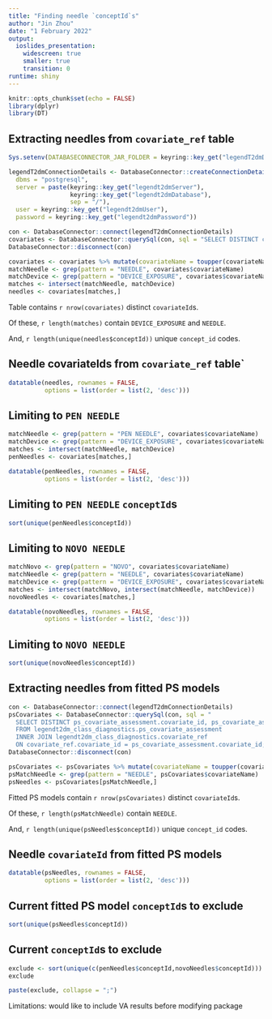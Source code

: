 ```yaml
---
title: "Finding needle `conceptId`s"
author: "Jin Zhou"
date: "1 February 2022"
output: 
  ioslides_presentation:
    widescreen: true
    smaller: true
    transition: 0
runtime: shiny
---
```


```r
knitr::opts_chunk$set(echo = FALSE)
library(dplyr)
library(DT)
```

## Extracting needles from `covariate_ref` table

```r
Sys.setenv(DATABASECONNECTOR_JAR_FOLDER = keyring::key_get("legendT2dmDriverPath")) # NOTE to Jin: you need to set these key-chain variables for your computer

legendT2dmConnectionDetails <- DatabaseConnector::createConnectionDetails(
  dbms = "postgresql",
  server = paste(keyring::key_get("legendt2dmServer"),
                 keyring::key_get("legendt2dmDatabase"),
                 sep = "/"),
  user = keyring::key_get("legendt2dmUser"),
  password = keyring::key_get("legendt2dmPassword"))
```
  
```r
con <- DatabaseConnector::connect(legendT2dmConnectionDetails)
covariates <- DatabaseConnector::querySql(con, sql = "SELECT DISTINCT covariate_id, covariate_name, concept_id FROM legendt2dm_class_diagnostics.covariate_ref;", snakeCaseToCamelCase = TRUE)
DatabaseConnector::disconnect(con)

covariates <- covariates %>% mutate(covariateName = toupper(covariateName))
matchNeedle <- grep(pattern = "NEEDLE", covariates$covariateName)
matchDevice <- grep(pattern = "DEVICE_EXPOSURE", covariates$covariateName)
matches <- intersect(matchNeedle, matchDevice)
needles <- covariates[matches,]
```

Table contains `r nrow(covariates)` distinct `covariateId`s.  

Of these, `r length(matches)` contain `DEVICE_EXPOSURE` and `NEEDLE`.

And, `r length(unique(needles$conceptId))` unique `concept_id` codes.

## Needle covariateIds from `covariate_ref` table`

```r
datatable(needles, rownames = FALSE,
          options = list(order = list(2, 'desc')))
```
## Limiting to `PEN NEEDLE`

```r
matchNeedle <- grep(pattern = "PEN NEEDLE", covariates$covariateName)
matchDevice <- grep(pattern = "DEVICE_EXPOSURE", covariates$covariateName)
matches <- intersect(matchNeedle, matchDevice)
penNeedles <- covariates[matches,]

datatable(penNeedles, rownames = FALSE,
          options = list(order = list(2, 'desc')))
```
## Limiting to `PEN NEEDLE` `conceptId`s

```r
sort(unique(penNeedles$conceptId))
```

## Limiting to `NOVO NEEDLE`

```r
matchNovo <- grep(pattern = "NOVO", covariates$covariateName)
matchNeedle <- grep(pattern = "NEEDLE", covariates$covariateName)
matchDevice <- grep(pattern = "DEVICE_EXPOSURE", covariates$covariateName)
matches <- intersect(matchNovo, intersect(matchNeedle, matchDevice))
novoNeedles <- covariates[matches,]

datatable(novoNeedles, rownames = FALSE,
          options = list(order = list(2, 'desc')))
```
## Limiting to `NOVO NEEDLE`

```r
sort(unique(novoNeedles$conceptId))
```

## Extracting needles from fitted PS models

```r
con <- DatabaseConnector::connect(legendT2dmConnectionDetails)
psCovariates <- DatabaseConnector::querySql(con, sql = "
  SELECT DISTINCT ps_covariate_assessment.covariate_id, ps_covariate_assessment.covariate_name, concept_id 
  FROM legendt2dm_class_diagnostics.ps_covariate_assessment
  INNER JOIN legendt2dm_class_diagnostics.covariate_ref
  ON covariate_ref.covariate_id = ps_covariate_assessment.covariate_id;", snakeCaseToCamelCase = TRUE)
DatabaseConnector::disconnect(con)

psCovariates <- psCovariates %>% mutate(covariateName = toupper(covariateName))
psMatchNeedle <- grep(pattern = "NEEDLE", psCovariates$covariateName)
psNeedles <- psCovariates[psMatchNeedle,]
```

Fitted PS models contain `r nrow(psCovariates)` distinct `covariateId`s.  

Of these, `r length(psMatchNeedle)` contain `NEEDLE`.

And, `r length(unique(psNeedles$conceptId))` unique `concept_id` codes.

## Needle `covariateId` from fitted PS models

```r
datatable(psNeedles, rownames = FALSE,
          options = list(order = list(2, 'desc')))
```

## Current fitted PS model `conceptId`s to exclude

```r
sort(unique(psNeedles$conceptId))
```

## Current `conceptId`s to exclude

```r
exclude <- sort(unique(c(penNeedles$conceptId,novoNeedles$conceptId)))
exclude
```

```r
paste(exclude, collapse = ";")
```

Limitations: would like to include VA results before modifying package

